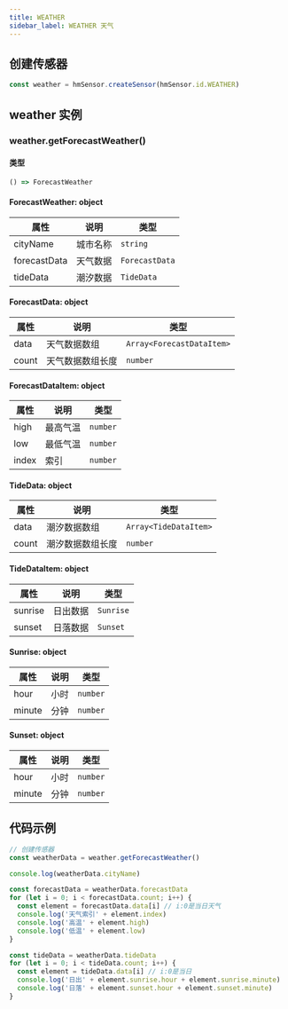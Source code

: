 ```yaml
---
title: WEATHER
sidebar_label: WEATHER 天气
---
```


## 创建传感器

```js
const weather = hmSensor.createSensor(hmSensor.id.WEATHER)
```

## weather 实例

### weather.getForecastWeather()

#### 类型

```ts
() => ForecastWeather
```

#### ForecastWeather: object

| 属性         | 说明     | 类型           |
| ------------ | -------- | -------------- |
| cityName     | 城市名称 | `string`       |
| forecastData | 天气数据 | `ForecastData` |
| tideData     | 潮汐数据 | `TideData`     |

#### ForecastData: object

| 属性  | 说明             | 类型                      |
| ----- | ---------------- | ------------------------- |
| data  | 天气数据数组     | `Array<ForecastDataItem>` |
| count | 天气数据数组长度 | `number`                  |

#### ForecastDataItem: object

| 属性  | 说明     | 类型     |
| ----- | -------- | -------- |
| high  | 最高气温 | `number` |
| low   | 最低气温 | `number` |
| index | 索引     | `number` |

#### TideData: object

| 属性  | 说明             | 类型                  |
| ----- | ---------------- | --------------------- |
| data  | 潮汐数据数组     | `Array<TideDataItem>` |
| count | 潮汐数据数组长度 | `number`              |

#### TideDataItem: object

| 属性    | 说明     | 类型      |
| ------- | -------- | --------- |
| sunrise | 日出数据 | `Sunrise` |
| sunset  | 日落数据 | `Sunset`  |

#### Sunrise: object

| 属性   | 说明 | 类型     |
| ------ | ---- | -------- |
| hour   | 小时 | `number` |
| minute | 分钟 | `number` |

#### Sunset: object

| 属性   | 说明 | 类型     |
| ------ | ---- | -------- |
| hour   | 小时 | `number` |
| minute | 分钟 | `number` |

## 代码示例

```js
// 创建传感器
const weatherData = weather.getForecastWeather()

console.log(weatherData.cityName)

const forecastData = weatherData.forecastData
for (let i = 0; i < forecastData.count; i++) {
  const element = forecastData.data[i] // i:0是当日天气
  console.log('天气索引' + element.index)
  console.log('高温' + element.high)
  console.log('低温' + element.low)
}

const tideData = weatherData.tideData
for (let i = 0; i < tideData.count; i++) {
  const element = tideData.data[i] // i:0是当日
  console.log('日出' + element.sunrise.hour + element.sunrise.minute)
  console.log('日落' + element.sunset.hour + element.sunset.minute)
}
```
